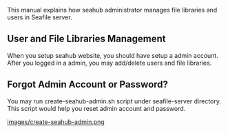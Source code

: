 This manual explains how seahub administrator manages file libraries and users in Seafile server.

== User and File Libraries Management ==

When you setup seahub website, you should have setup a admin account. After you logged in a admin, you may add/delete users and file libraries.

== Forgot Admin Account or Password? ==

You may run create-seahub-admin.sh script under seafile-server directory. This script would help you reset admin account and password.

[[images/create-seahub-admin.png]]
